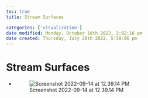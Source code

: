 ```yaml
---
toc: true
title: Stream Surfaces

categories: ['visualization']
date modified: Monday, October 10th 2022, 2:02:16 pm
date created: Thursday, July 28th 2022, 5:59:06 pm
---
```


# Stream Surfaces
- ![Screenshot 2022-09-14 at 12.39.14 PM](images/Screenshot%202022-09-14%20at%2012.39.14%20PM.png)



